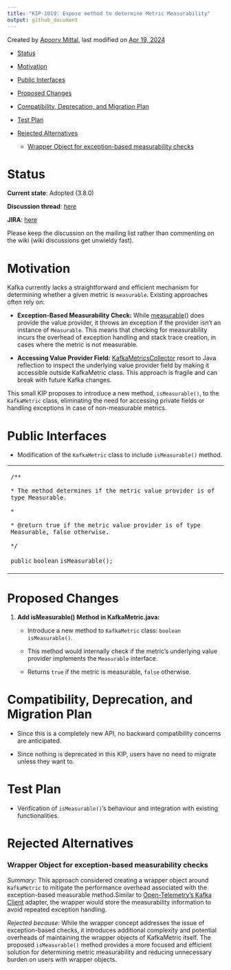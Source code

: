 ```yaml
---
title: "KIP-1019: Expose method to determine Metric Measurability"
output: github_document
---
```


Created by [Apoorv Mittal](https://cwiki.apache.org/confluence/display/~apoorvmittal10), last modified on [Apr 19, 2024](https://cwiki.apache.org/confluence/pages/diffpagesbyversion.action?pageId=290982791&selectedPageVersions=6&selectedPageVersions=7 "Show changes")

-   [Status](https://cwiki.apache.org/confluence/display/KAFKA/KIP-1019%3A+Expose+method+to+determine+Metric+Measurability#KIP1019:ExposemethodtodetermineMetricMeasurability-Status)

-   [Motivation](https://cwiki.apache.org/confluence/display/KAFKA/KIP-1019%3A+Expose+method+to+determine+Metric+Measurability#KIP1019:ExposemethodtodetermineMetricMeasurability-Motivation)

-   [Public Interfaces](https://cwiki.apache.org/confluence/display/KAFKA/KIP-1019%3A+Expose+method+to+determine+Metric+Measurability#KIP1019:ExposemethodtodetermineMetricMeasurability-PublicInterfaces)

-   [Proposed Changes](https://cwiki.apache.org/confluence/display/KAFKA/KIP-1019%3A+Expose+method+to+determine+Metric+Measurability#KIP1019:ExposemethodtodetermineMetricMeasurability-ProposedChanges)

-   [Compatibility, Deprecation, and Migration Plan](https://cwiki.apache.org/confluence/display/KAFKA/KIP-1019%3A+Expose+method+to+determine+Metric+Measurability#KIP1019:ExposemethodtodetermineMetricMeasurability-Compatibility,Deprecation,andMigrationPlan)

-   [Test Plan](https://cwiki.apache.org/confluence/display/KAFKA/KIP-1019%3A+Expose+method+to+determine+Metric+Measurability#KIP1019:ExposemethodtodetermineMetricMeasurability-TestPlan)

-   [Rejected Alternatives](https://cwiki.apache.org/confluence/display/KAFKA/KIP-1019%3A+Expose+method+to+determine+Metric+Measurability#KIP1019:ExposemethodtodetermineMetricMeasurability-RejectedAlternatives)

    -   [Wrapper Object for exception-based measurability checks](https://cwiki.apache.org/confluence/display/KAFKA/KIP-1019%3A+Expose+method+to+determine+Metric+Measurability#KIP1019:ExposemethodtodetermineMetricMeasurability-WrapperObjectforexception-basedmeasurabilitychecks)

# Status

**Current state**: Adopted (3.8.0)

**Discussion thread**: [*here*](https://www.mail-archive.com/dev@kafka.apache.org/msg137597.html)*\
*

**JIRA**: [here](https://issues.apache.org/jira/browse/KAFKA-16280)*\
*

Please keep the discussion on the mailing list rather than commenting on the wiki (wiki discussions get unwieldy fast).

# Motivation

Kafka currently lacks a straightforward and efficient mechanism for determining whether a given metric is `measurable`. Existing approaches often rely on:

-   **Exception-Based Measurability Check:** While [measurable](https://github.com/apache/kafka/blob/d24abe0edebad37e554adea47408c3063037f744/clients/src/main/java/org/apache/kafka/common/metrics/KafkaMetric.java#L65)() does provide the value provider, it throws an exception if the provider isn't an instance of `Measurable`.
    This means that checking for measurability incurs the overhead of
    exception handling and stack trace creation, in cases where the metric
    is not measurable.

-   **Accessing Value Provider Field:** [KafkaMetricsCollector](https://github.com/apache/kafka/blob/5cfcc52fb3fce4a43ca77df311382d7a02a40ed2/clients/src/main/java/org/apache/kafka/common/telemetry/internals/KafkaMetricsCollector.java#L265)
    resort to Java reflection to inspect the underlying value provider
    field by making it accessible outside KafkaMetric class. This approach
    is fragile and can break with future Kafka changes.

This small KIP proposes to introduce a new method, `isMeasurable()`, to the `KafkaMetric` class, eliminating the need for accessing private fields or handling exceptions in case of non-measurable metrics.

# Public Interfaces

-   Modification of the `KafkaMetric` class to include `isMeasurable()` method.

+---------------------------------------------------------------------------------------+
| `/**`                                                                                 |
|                                                                                       |
| `* The method determines if the metric value provider is of type Measurable.`         |
|                                                                                       |
| `*`                                                                                   |
|                                                                                       |
| `* @return true if the metric value provider is of type Measurable, false otherwise.` |
|                                                                                       |
| `*/`                                                                                  |
|                                                                                       |
| `public` `boolean` `isMeasurable();`                                                  |
+---------------------------------------------------------------------------------------+

# Proposed Changes

1.  **Add isMeasurable() Method in KafkaMetric.java:**

    -   Introduce a new method to `KafkaMetric` class: `boolean isMeasurable()`.

    -   This method would internally check if the metric's underlying value provider implements the `Measurable` interface.

    -   Returns `true` if the metric is measurable, `false` otherwise.

# Compatibility, Deprecation, and Migration Plan

-   Since this is a completely new API, no backward compatibility concerns are anticipated.

-   Since nothing is deprecated in this KIP, users have no need to migrate unless they want to.

# Test Plan

-   Verification of `isMeasurable()`'s behaviour and integration with existing functionalities.

# Rejected Alternatives

### Wrapper Object for exception-based measurability checks

*Summary:* This approach considered creating a wrapper object around `KafkaMetric` to mitigate the performance overhead associated with the exception-based measurable method.Similar to [Open-Telemetry’s Kafka Client](https://github.com/open-telemetry/opentelemetry-java-instrumentation/blob/7a044f576fc06e041e07b4315a9afb0e1d081d4b/instrumentation/kafka/kafka-clients/kafka-clients-common/library/src/main/java/io/opentelemetry/instrumentation/kafka/internal/KafkaMetricRegistry.java#L92C46-L97) adapter, the wrapper would store the measurability information to avoid repeated exception handling.

*Rejected because:* While
the wrapper concept addresses the issue of exception-based checks, it
introduces additional complexity and potential overheads of maintaining
the wrapper objects of KafkaMetric itself. The proposed `isMeasurable()` method
provides a more focused and efficient solution for determining metric
measurability and reducing unnecessary burden on users with wrapper
objects.
